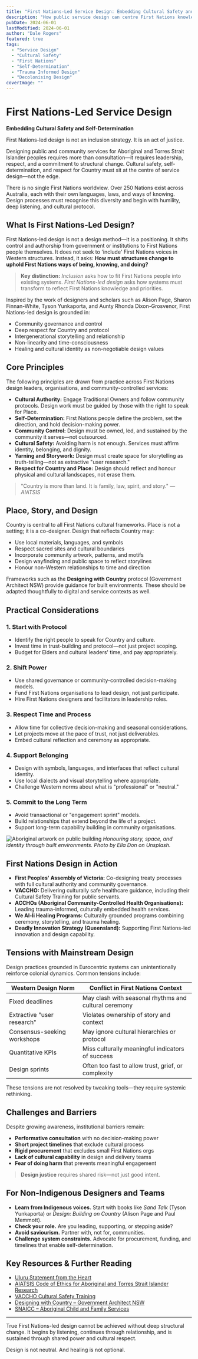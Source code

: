```yaml
---
title: "First Nations-Led Service Design: Embedding Cultural Safety and Self-Determination"
description: "How public service design can centre First Nations knowledge, healing, and leadership."
pubDate: 2024-06-01
lastModified: 2024-06-01
author: "Dale Rogers"
featured: true
tags:
  - "Service Design"
  - "Cultural Safety"
  - "First Nations"
  - "Self-Determination"
  - "Trauma Informed Design"
  - "Decolonising Design"
coverImage: ""
---
```


# First Nations-Led Service Design

**Embedding Cultural Safety and Self-Determination**

First Nations-led design is not an inclusion strategy. It is an act of justice.

Designing public and community services for Aboriginal and Torres Strait Islander peoples requires more than consultation—it requires leadership, respect, and a commitment to structural change. Cultural safety, self-determination, and respect for Country must sit at the centre of service design—not the edge.

There is no single First Nations worldview. Over 250 Nations exist across Australia, each with their own languages, laws, and ways of knowing. Design processes must recognise this diversity and begin with humility, deep listening, and cultural protocol.

## What Is First Nations-Led Design?

First Nations-led design is not a design method—it is a positioning. It shifts control and authorship from government or institutions to First Nations people themselves. It does not seek to 'include' First Nations voices in Western structures. Instead, it asks: **How must structures change to uphold First Nations ways of being, knowing, and doing?**

> **Key distinction:** _Inclusion_ asks how to fit First Nations people into existing systems. _First Nations-led design_ asks how systems must transform to reflect First Nations knowledge and priorities.

Inspired by the work of designers and scholars such as Alison Page, Sharon Finnan-White, Tyson Yunkaporta, and Aunty Rhonda Dixon-Grosvenor, First Nations-led design is grounded in:

- Community governance and control
- Deep respect for Country and protocol
- Intergenerational storytelling and relationship
- Non-linearity and time-consciousness
- Healing and cultural identity as non-negotiable design values

## Core Principles

The following principles are drawn from practice across First Nations design leaders, organisations, and community-controlled services:

- **Cultural Authority:** Engage Traditional Owners and follow community protocols. Design work must be guided by those with the right to speak for Place.
- **Self-Determination:** First Nations people define the problem, set the direction, and hold decision-making power.
- **Community Control:** Design must be owned, led, and sustained by the community it serves—not outsourced.
- **Cultural Safety:** Avoiding harm is not enough. Services must affirm identity, belonging, and dignity.
- **Yarning and Storywork:** Design must create space for storytelling as truth-telling—not as extractive "user research."
- **Respect for Country and Place:** Design should reflect and honour physical and cultural landscapes, not erase them.

> "Country is more than land. It is family, law, spirit, and story." — _AIATSIS_

## Place, Story, and Design

Country is central to all First Nations cultural frameworks. Place is not a setting; it is a co-designer. Design that reflects Country may:

- Use local materials, languages, and symbols
- Respect sacred sites and cultural boundaries
- Incorporate community artwork, patterns, and motifs
- Design wayfinding and public space to reflect storylines
- Honour non-Western relationships to time and direction

Frameworks such as the **Designing with Country** protocol (Government Architect NSW) provide guidance for built environments. These should be adapted thoughtfully to digital and service contexts as well.

## Practical Considerations

### 1. **Start with Protocol**

- Identify the right people to speak for Country and culture.
- Invest time in trust-building and protocol—not just project scoping.
- Budget for Elders and cultural leaders' time, and pay appropriately.

### 2. **Shift Power**

- Use shared governance or community-controlled decision-making models.
- Fund First Nations organisations to lead design, not just participate.
- Hire First Nations designers and facilitators in leadership roles.

### 3. **Respect Time and Process**

- Allow time for collective decision-making and seasonal considerations.
- Let projects move at the pace of trust, not just deliverables.
- Embed cultural reflection and ceremony as appropriate.

### 4. **Support Belonging**

- Design with symbols, languages, and interfaces that reflect cultural identity.
- Use local dialects and visual storytelling where appropriate.
- Challenge Western norms about what is "professional" or "neutral."

### 5. **Commit to the Long Term**

- Avoid transactional or "engagement sprint" models.
- Build relationships that extend beyond the life of a project.
- Support long-term capability building in community organisations.

![Aboriginal artwork on public building](https://images.unsplash.com/photo-1621731688101-f30aa1f2efbb?auto=format&fit=crop&w=1200&q=80) _Honouring story, space, and identity through built environments. Photo by Ella Don on Unsplash._

## First Nations Design in Action

- **First Peoples' Assembly of Victoria:** Co-designing treaty processes with full cultural authority and community governance.
- **VACCHO:** Delivering culturally safe healthcare guidance, including their Cultural Safety Training for public servants.
- **ACCHOs (Aboriginal Community-Controlled Health Organisations):** Leading trauma-informed, culturally embedded health services.
- **We Al-li Healing Programs:** Culturally grounded programs combining ceremony, storytelling, and trauma healing.
- **Deadly Innovation Strategy (Queensland):** Supporting First Nations-led innovation and design capability.

## Tensions with Mainstream Design

Design practices grounded in Eurocentric systems can unintentionally reinforce colonial dynamics. Common tensions include:

| Western Design Norm | Conflict in First Nations Context |
| --- | --- |
| Fixed deadlines | May clash with seasonal rhythms and cultural ceremony |
| Extractive "user research" | Violates ownership of story and context |
| Consensus-seeking workshops | May ignore cultural hierarchies or protocol |
| Quantitative KPIs | Miss culturally meaningful indicators of success |
| Design sprints | Often too fast to allow trust, grief, or complexity |

These tensions are not resolved by tweaking tools—they require systemic rethinking.

## Challenges and Barriers

Despite growing awareness, institutional barriers remain:

- **Performative consultation** with no decision-making power
- **Short project timelines** that exclude cultural process
- **Rigid procurement** that excludes small First Nations orgs
- **Lack of cultural capability** in design and delivery teams
- **Fear of doing harm** that prevents meaningful engagement

> **Design justice** requires shared risk—not just good intent.

## For Non-Indigenous Designers and Teams

- **Learn from Indigenous voices.** Start with books like _Sand Talk_ (Tyson Yunkaporta) or _Design: Building on Country_ (Alison Page and Paul Memmott).
- **Check your role.** Are you leading, supporting, or stepping aside?
- **Avoid saviourism.** Partner with, not for, communities.
- **Challenge system constraints.** Advocate for procurement, funding, and timelines that enable self-determination.

## Key Resources & Further Reading

- [Uluru Statement from the Heart](https://ulurustatement.org/)
- [AIATSIS Code of Ethics for Aboriginal and Torres Strait Islander Research](https://aiatsis.gov.au/research/ethical-research/code-ethics)
- [VACCHO Cultural Safety Training](https://www.vaccho.org.au/workforce-development/training/cultural-safety/)
- [Designing with Country – Government Architect NSW](https://www.governmentarchitect.nsw.gov.au/projects/designing-with-country)
- [SNAICC – Aboriginal Child and Family Services](https://www.snaicc.org.au/)

---

True First Nations-led design cannot be achieved without deep structural change. It begins by listening, continues through relationship, and is sustained through shared power and cultural respect.

Design is not neutral. And healing is not optional.
